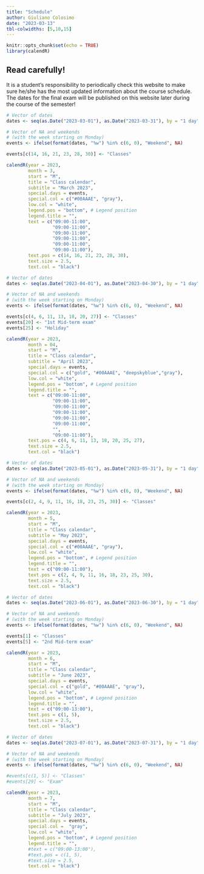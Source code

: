 ```yaml
---
title: "Schedule"
author: Giuliano Colosimo
date: "2023-03-13"
tbl-colwidths: [5,10,15]
---
```


```r
knitr::opts_chunk$set(echo = TRUE)
library(calendR)
```

::: callout-important
## Read carefully!

It is a student's responsibility to periodically check this website to make sure he/she has the most updated information about the course schedule. The dates for the final exam will be published on this website later during the course of the semester!
:::

```r
# Vector of dates
dates <- seq(as.Date("2023-03-01"), as.Date("2023-03-31"), by = "1 day")

# Vector of NA and weekends
# (with the week starting on Monday)
events <- ifelse(format(dates, "%w") %in% c(6, 0), "Weekend", NA)

events[c(14, 16, 21, 23, 28, 30)] <- "Classes"

calendR(year = 2023, 
        month = 3, 
        start = "M",
        title = "Class calendar",
        subtitle = "March 2023",
        special.days = events,
        special.col = c("#00AAAE", "gray"),
        low.col = "white",
        legend.pos = "bottom", # Legend position
        legend.title = "",
        text = c("09:00-11:00",
                 "09:00-11:00", 
                 "09:00-11:00",
                 "09:00-11:00",
                 "09:00-11:00",
                 "09:00-11:00"),             
        text.pos = c(14, 16, 21, 23, 28, 30),        
        text.size = 2.5,              
        text.col = "black")
```

```r
# Vector of dates
dates <- seq(as.Date("2023-04-01"), as.Date("2023-04-30"), by = "1 day")

# Vector of NA and weekends
# (with the week starting on Monday)
events <- ifelse(format(dates, "%w") %in% c(6, 0), "Weekend", NA)

events[c(4, 6, 11, 13, 18, 20, 27)] <- "Classes"
events[20] <- "1st Mid-term exam"
events[25] <- "Holiday"

calendR(year = 2023, 
        month = 04, 
        start = "M",
        title = "Class calendar",
        subtitle = "April 2023",
        special.days = events,
        special.col = c("gold", "#00AAAE", "deepskyblue","gray"),
        low.col = "white",
        legend.pos = "bottom", # Legend position
        legend.title = "",
        text = c("09:00-11:00",
                 "09:00-11:00", 
                 "09:00-11:00",
                 "09:00-11:00",
                 "09:00-11:00",
                 "09:00-11:00",
                 "",
                 "09:00-11:00"),             
        text.pos = c(4, 6, 11, 13, 18, 20, 25, 27),        
        text.size = 2.5,              
        text.col = "black")
```

```r
# Vector of dates
dates <- seq(as.Date("2023-05-01"), as.Date("2023-05-31"), by = "1 day")

# Vector of NA and weekends
# (with the week starting on Monday)
events <- ifelse(format(dates, "%w") %in% c(6, 0), "Weekend", NA)

events[c(2, 4, 9, 11, 16, 18, 23, 25, 30)] <- "Classes"

calendR(year = 2023, 
        month = 5, 
        start = "M",
        title = "Class calendar",
        subtitle = "May 2023",
        special.days = events,
        special.col = c("#00AAAE", "gray"),
        low.col = "white",
        legend.pos = "bottom", # Legend position
        legend.title = "",
        text = c("09:00-11:00"),             
        text.pos = c(2, 4, 9, 11, 16, 18, 23, 25, 30),        
        text.size = 2.5,              
        text.col = "black")
```

```r
# Vector of dates
dates <- seq(as.Date("2023-06-01"), as.Date("2023-06-30"), by = "1 day")

# Vector of NA and weekends
# (with the week starting on Monday)
events <- ifelse(format(dates, "%w") %in% c(6, 0), "Weekend", NA)

events[1] <- "Classes"
events[5] <- "2nd Mid-term exam"

calendR(year = 2023, 
        month = 6, 
        start = "M",
        title = "Class calendar",
        subtitle = "June 2023",
        special.days = events,
        special.col = c("gold", "#00AAAE", "gray"),
        low.col = "white",
        legend.pos = "bottom", # Legend position
        legend.title = "",
        text = c("09:00-13:00"),             
        text.pos = c(1, 5),        
        text.size = 2.5,              
        text.col = "black")
```


```r
# Vector of dates
dates <- seq(as.Date("2023-07-01"), as.Date("2023-07-31"), by = "1 day")

# Vector of NA and weekends
# (with the week starting on Monday)
events <- ifelse(format(dates, "%w") %in% c(6, 0), "Weekend", NA)

#events[c(1, 5)] <- "Classes"
#events[29] <- "Exam"

calendR(year = 2023, 
        month = 7, 
        start = "M",
        title = "Class calendar",
        subtitle = "July 2023",
        special.days = events,
        special.col =  "gray",
        low.col = "white",
        legend.pos = "bottom", # Legend position
        legend.title = "",
        #text = c("09:00-13:00"),             
        #text.pos = c(1, 5),        
        #text.size = 2.5,              
        text.col = "black")
```
